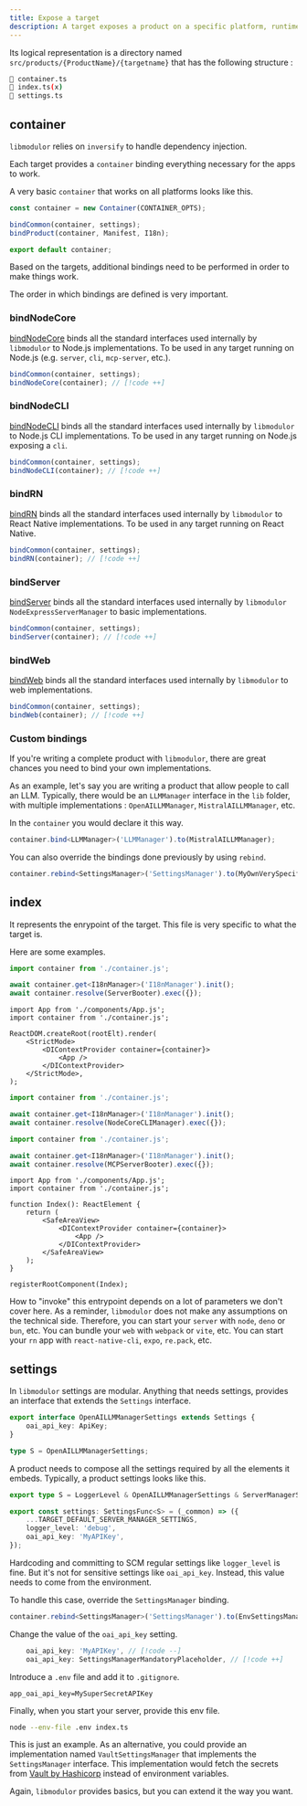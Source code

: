 ```yaml
---
title: Expose a target
description: A target exposes a product on a specific platform, runtime, environment.
---
```


Its logical representation is a directory named `src/products/{ProductName}/{targetname}` that has the following structure :

```sh
📄 container.ts
📄 index.ts(x)
📄 settings.ts
```

## container

`libmodulor` relies on `inversify` to handle dependency injection.

Each target provides a `container` binding everything necessary for the apps to work.

A very basic `container` that works on all platforms looks like this.

```typescript title="container.ts"
const container = new Container(CONTAINER_OPTS);

bindCommon(container, settings);
bindProduct(container, Manifest, I18n);

export default container;
```

Based on the targets, additional bindings need to be performed in order to make things work.

<Callout type="warn">
    The order in which bindings are defined is very important.
</Callout>

### bindNodeCore

[bindNodeCore](https://github.com/c100k/libmodulor/blob/master/dist/esm/utils/ioc/bindNodeCore.js)
binds all the standard interfaces used internally by `libmodulor` to Node.js implementations.
To be used in any target running on Node.js (e.g. `server`, `cli`, `mcp-server`, etc.).

```typescript title="container.ts"
bindCommon(container, settings);
bindNodeCore(container); // [!code ++]
```

### bindNodeCLI

[bindNodeCLI](https://github.com/c100k/libmodulor/blob/master/dist/esm/utils/ioc/bindNodeCLI.js)
binds all the standard interfaces used internally by `libmodulor` to Node.js CLI implementations.
To be used in any target running on Node.js exposing a `cli`.

```typescript title="container.ts"
bindCommon(container, settings);
bindNodeCLI(container); // [!code ++]
```

### bindRN

[bindRN](https://github.com/c100k/libmodulor/blob/master/dist/esm/utils/ioc/bindRN.js)
binds all the standard interfaces used internally by `libmodulor` to React Native implementations.
To be used in any target running on React Native.

```typescript title="container.ts"
bindCommon(container, settings);
bindRN(container); // [!code ++]
```

### bindServer

[bindServer](https://github.com/c100k/libmodulor/blob/master/dist/esm/utils/ioc/bindServer.js)
binds all the standard interfaces used internally by `libmodulor` `NodeExpressServerManager` to basic implementations.

```typescript title="container.ts"
bindCommon(container, settings);
bindServer(container); // [!code ++]
```

### bindWeb

[bindWeb](https://github.com/c100k/libmodulor/blob/master/dist/esm/utils/ioc/bindWeb.js)
binds all the standard interfaces used internally by `libmodulor` to web implementations.

```typescript title="container.ts"
bindCommon(container, settings);
bindWeb(container); // [!code ++]
```

### Custom bindings

If you're writing a complete product with `libmodulor`, there are great chances you need to bind your own implementations.

As an example, let's say you are writing a product that allow people to call an LLM.
Typically, there would be an `LLMManager` interface in the `lib` folder, with multiple implementations : `OpenAILLMManager`, `MistralAILLMManager`, etc.

In the `container` you would declare it this way.

```typescript title="container.ts"
container.bind<LLMManager>('LLMManager').to(MistralAILLMManager);
```

You can also override the bindings done previously by using `rebind`.

```typescript title="container.ts"
container.rebind<SettingsManager>('SettingsManager').to(MyOwnVerySpecificSettingsManager);
```

## index

It represents the enrypoint of the target. This file is very specific to what the target is.

Here are some examples.

```typescript title="server/index.ts"
import container from './container.js';

await container.get<I18nManager>('I18nManager').init();
await container.resolve(ServerBooter).exec({});
```

```tsx title="web-react/index.tsx"
import App from './components/App.js';
import container from './container.js';

ReactDOM.createRoot(rootElt).render(
    <StrictMode>
        <DIContextProvider container={container}>
            <App />
        </DIContextProvider>
    </StrictMode>,
);
```

```typescript title="cli/index.ts"
import container from './container.js';

await container.get<I18nManager>('I18nManager').init();
await container.resolve(NodeCoreCLIManager).exec({});
```

```typescript title="mcp-server/index.ts"
import container from './container.js';

await container.get<I18nManager>('I18nManager').init();
await container.resolve(MCPServerBooter).exec({});
```

```tsx title="rn/index.tsx"
import App from './components/App.js';
import container from './container.js';

function Index(): ReactElement {
    return (
        <SafeAreaView>
            <DIContextProvider container={container}>
                <App />
            </DIContextProvider>
        </SafeAreaView>
    );
}

registerRootComponent(Index);
```

How to "invoke" this entrypoint depends on a lot of parameters we don't cover here.
As a reminder, `libmodulor` does not make any assumptions on the technical side.
Therefore, you can start your `server` with `node`, `deno` or `bun`, etc.
You can bundle your `web` with `webpack` or `vite`, etc.
You can start your `rn` app with `react-native-cli`, `expo`, `re.pack`, etc.

## settings

In `libmodulor` settings are modular.
Anything that needs settings, provides an interface that extends the `Settings` interface.

```typescript title="OpenAILLMManager.ts"
export interface OpenAILLMManagerSettings extends Settings {
    oai_api_key: ApiKey;
}

type S = OpenAILLMManagerSettings;
```

A product needs to compose all the settings required by all the elements it embeds.
Typically, a product settings looks like this.

```typescript title="server/settings.ts"
export type S = LoggerLevel & OpenAILLMManagerSettings & ServerManagerSettings; // & ...

export const settings: SettingsFunc<S> = (_common) => ({
    ...TARGET_DEFAULT_SERVER_MANAGER_SETTINGS,
    logger_level: 'debug',
    oai_api_key: 'MyAPIKey',
});
```

Hardcoding and committing to SCM regular settings like `logger_level` is fine.
But it's not for sensitive settings like `oai_api_key`.
Instead, this value needs to come from the environment.

To handle this case, override the `SettingsManager` binding.

```typescript title="server/container.ts"
container.rebind<SettingsManager>('SettingsManager').to(EnvSettingsManager);
```

Change the value of the `oai_api_key` setting.

```typescript title="server/settings.ts"
    oai_api_key: 'MyAPIKey', // [!code --]
    oai_api_key: SettingsManagerMandatoryPlaceholder, // [!code ++]
```

Introduce a `.env` file and add it to `.gitignore`.

```properties title="server/.env"
app_oai_api_key=MySuperSecretAPIKey
```

Finally, when you start your server, provide this env file.

```sh
node --env-file .env index.ts
```

This is just an example.
As an alternative, you could provide an implementation named `VaultSettingsManager` that implements the `SettingsManager` interface.
This implementation would fetch the secrets from [Vault by Hashicorp](https://www.vaultproject.io) instead of environment variables.

Again, `libmodulor` provides basics, but you can extend it the way you want.
